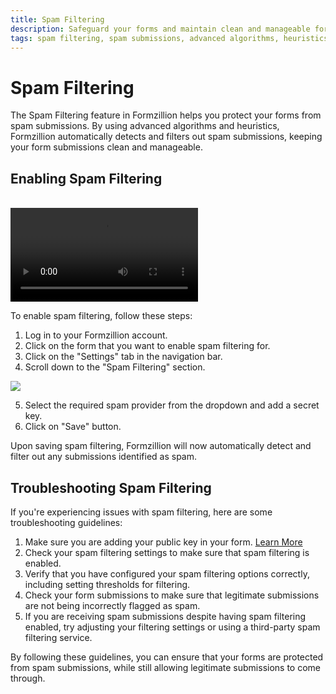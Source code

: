 ```yaml
---
title: Spam Filtering
description: Safeguard your forms and maintain clean and manageable form submissions with Formzillion's Spam Filtering feature. Formzillion utilizes sophisticated algorithms and heuristics to automatically detect and filter out spam submissions, ensuring the integrity of your data. With this powerful tool, you can confidently rely on Formzillion to protect your forms from unwanted spam, allowing you to focus on important submissions and streamline your workflow. Experience the peace of mind that comes with effective spam filtering by choosing Formzillion for your form management needs.
tags: spam filtering, spam submissions, advanced algorithms, heuristics, automatic detection, filters, clean submissions, manageable submissions, docs, forms, submission, automate, backend, opensource, integrations, formzillion
---
```


# Spam Filtering

The Spam Filtering feature in Formzillion helps you protect your forms from spam submissions. By using advanced algorithms and heuristics, Formzillion automatically detects and filters out spam submissions, keeping your form submissions clean and manageable.

## Enabling Spam Filtering

<br />
<video controls>
  <source src="/videos/spam-filter.mp4" type="video/mp4" />
</video>

To enable spam filtering, follow these steps:

1. Log in to your Formzillion account.
2. Click on the form that you want to enable spam filtering for.
3. Click on the "Settings" tab in the navigation bar.
4. Scroll down to the "Spam Filtering" section.

![](/screenshots/spam-filter.png)

5. Select the required spam provider from the dropdown and add a secret key.
6. Click on "Save" button.

Upon saving spam filtering, Formzillion will now automatically detect and filter out any submissions identified as spam.

## Troubleshooting Spam Filtering

If you're experiencing issues with spam filtering, here are some troubleshooting guidelines:

1. Make sure you are adding your public key in your form. [Learn More](/setup/spam-protection)
2. Check your spam filtering settings to make sure that spam filtering is enabled.
3. Verify that you have configured your spam filtering options correctly, including setting thresholds for filtering.
4. Check your form submissions to make sure that legitimate submissions are not being incorrectly flagged as spam.
5. If you are receiving spam submissions despite having spam filtering enabled, try adjusting your filtering settings or using a third-party spam filtering service.

By following these guidelines, you can ensure that your forms are protected from spam submissions, while still allowing legitimate submissions to come through.
